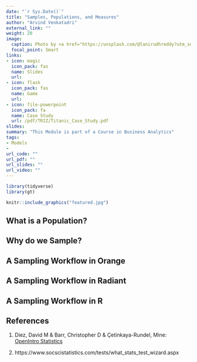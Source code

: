 ```yaml
---
date: "`r Sys.Date()`"
title: "Samples, Populations, and Measures"
author: "Arvind Venkatadri"
external_link: ""
weight: 20
image:
  caption: Photo by <a href="https://unsplash.com/@lanirudhreddy?utm_source=unsplash&utm_medium=referral&utm_content=creditCopyText">ANIRUDH</a> on <a href="https://unsplash.com/s/photos/matrix?utm_source=unsplash&utm_medium=referral&utm_content=creditCopyText">Unsplash</a>
  focal_point: Smart
links:
- icon: magic
  icon_pack: fas
  name: Slides
  url: 
- icon: flask
  icon_pack: fas
  name: Game
  url: 
- icon: file-powerpoint
  icon_pack: fa
  name: Case Study
  url: /pdf/TRIZ/Titanic_Case_Study.pdf
slides: 
summary: "This Module is part of a Course in Business Analytics"
tags:
- Models
- 
url_code: ""
url_pdf: ""
url_slides: ""
url_video: ""
---
```


```r
library(tidyverse)
library(gt)

```

```r
knitr::include_graphics("featured.jpg")

```

## What is a Population?


## Why do we Sample?


## A Sampling Workflow in Orange


## A Sampling Workflow in Radiant


## A Sampling Workflow in R


## References

1. Diez, David M & Barr, Christopher D & Çetinkaya-Rundel, Mine:
    [OpenIntro Statistics](https://www.openintro.org/book/os/)  

1. https://www.socscistatistics.com/tests/what_stats_test_wizard.aspx


